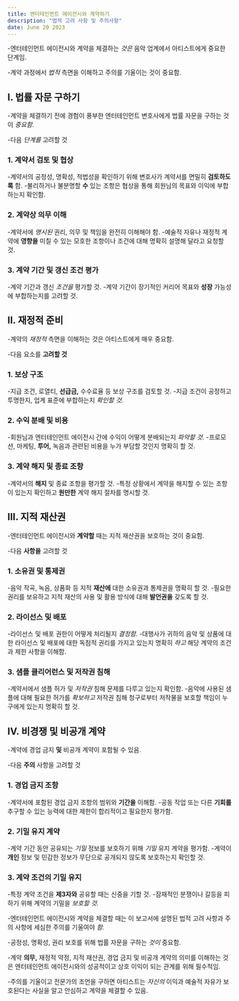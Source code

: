 ```yaml
---
title: 엔터테인먼트 에이전시와 계약하기
description: "법적 고려 사항 및 주의사항"
date: June 20 2023
---
```



-엔터테인먼트 에이전시와 계약을 체결하는 _것은_ 음악 업계에서 아티스트에게 중요한 단계임. 


-계약 과정에서 _법적_ 측면을 이해하고 주의를 기울이는 것이 중요함.

## I. 법률 자문 구하기
-계약을 체결하기 전에 경험이 풍부한 엔터테인먼트 변호사에게 법률 자문을 구하는 것이 _중요함._ 

-다음 _단계를_ 고려할 것

### 1. 계약서 검토 및 협상
-계약서의 공정성, 명확성, 적법성을 확인하기 위해 변호사가 계약서를 면밀히 **검토하도록** 함.
-불리하거나 불분명할 **수** 있는 조항은 협상을 통해 회원님의 목표와 이익에 부합하는지 확인함.
### 2. 계약상 의무 이해
-계약서에 _명시된_ 권리, 의무 및 책임을 완전히 이해해야 함.
-예술적 자유나 재정적 계약에 **영향을** 미칠 수 있는 모호한 조항이나 조건에 대해 명확히 설명해 달라고 요청할 것.
### 3. 계약 기간 및 갱신 조건 평가
-계약 기간과 갱신 _조건을_ 평가할 것.
-계약 기간이 장기적인 커리어 목표와 **성장** 가능성에 부합하는지를 고려할 것.
## II. 재정적 준비
-계약의 _재정적_ 측면을 이해하는 것은 아티스트에게 매우 중요함. 


-다음 요소를 **고려할 것**

### 1. 보상 구조
-지급 조건, 로열티, **선급금,** 수수료율 등 보상 구조를 검토할 것.
-지급 조건이 공정하고 투명한지, 업계 표준에 부합하는지 _확인할 것._
### 2. 수익 분배 및 비용
-회원님과 엔터테인먼트 에이전시 간에 수익이 어떻게 분배되는지 _파악할 것._
-프로모션, 마케팅, **투어,** 녹음과 관련된 비용을 누가 부담할 것인지 명확히 할 것.
### 3. 계약 해지 및 종료 조항
-계약서의 **해지** 및 종료 조항을 평가할 것.
-특정 상황에서 계약을 해지할 수 있는 조항이 있는지 확인하고 **원만한** 계약 해지 절차를 명시할 것.
## III. 지적 재산권
-엔터테인먼트 에이전시와 **계약할** 때는 지적 재산권을 보호하는 것이 중요함. 


-다음 **사항을** 고려할 것

### 1. 소유권 및 통제권
-음악 작곡, 녹음, 상품화 등 지적 **재산에** 대한 소유권과 통제권을 명확히 할 것.
-필요한 권리를 보유하고 지적 재산의 사용 및 활용 방식에 대해 **발언권을** 갖도록 할 것.
### 2. 라이선스 및 배포
-라이선스 및 배포 권한이 어떻게 처리될지 _결정함._
-대행사가 귀하의 음악 및 상품에 대한 라이선스 및 배포에 대한 독점적 권리를 가지고 있는지 명확히 _하고_ 해당 계약의 조건과 제한 사항을 이해함.
### 3. 샘플 클리어런스 및 저작권 침해
-계약서에서 샘플 허가 및 _저작권_ 침해 문제를 다루고 있는지 확인함.
-음악에 사용된 샘플에 대해 필요한 허가를 _확보하고_ 저작권 침해 청구로부터 저작물을 보호할 책임이 누구에게 있는지 명확히 할 것.
## IV. 비경쟁 및 비공개 계약
-계약에 경업 금지 **및** 비공개 계약이 포함될 수 있음. 


-다음 **주의** 사항을 고려할 것

### 1. 경업 금지 조항
-계약서에 포함된 경업 금지 조항의 범위와 **기간을** 이해함.
-공동 작업 또는 다른 **기회를** 추구할 수 있는 능력에 대한 제한이 합리적이고 필요한지 평가함.
### 2. 기밀 유지 계약
-계약 기간 동안 공유되는 _기밀_ 정보를 보호하기 위해 _기밀_ 유지 계약을 평가함.
-계약이 **개인** 정보 및 민감한 정보가 무단으로 공개되지 않도록 보호하는지 확인할 것.
### 3. 계약 조건의 기밀 유지
-특정 계약 조건을 **제3자와** 공유할 때는 신중을 기할 것.
-잠재적인 분쟁이나 갈등을 피하기 위해 계약의 기밀을 _보호할 것._


-엔터테인먼트 에이전시와 계약을 체결할 때는 이 보고서에 설명된 법적 고려 사항과 주의 사항에 세심한 주의를 기울여야 _함._ 

-공정성, 명확성, 권리 보호를 위해 법률 자문을 구하는 _것이_ 중요함. 


-계약 **의무,** 재정적 약정, 지적 재산권, 경업 금지 및 비공개 계약의 의미를 이해하는 것은 엔터테인먼트 에이전시와의 성공적이고 상호 이익이 되는 관계를 위해 필수적임. 


-주의를 기울이고 전문가의 조언을 구하면 아티스트는 _자신의_ 이익과 예술적 자유가 보호된다는 사실을 알고 안심하고 계약을 체결할 수 있음.